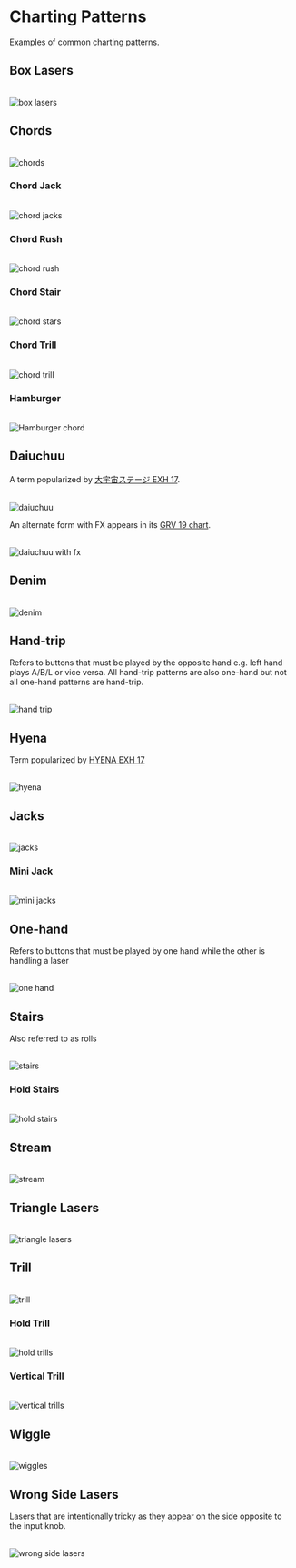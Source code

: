 # Charting Patterns

Examples of common charting patterns.

## Box Lasers

<br />
<img src="/terminology/patterns/box_lasers.png" alt="box lasers" />

## Chords

<br />
<img src="/terminology/patterns/chords.png" alt="chords" />

### Chord Jack

<br />
<img src="/terminology/patterns/chord_jacks.png" alt="chord jacks" />

### Chord Rush

<br />
<img src="/terminology/patterns/chord_rush.png" alt="chord rush" />

### Chord Stair

<br />
<img src="/terminology/patterns/chord_stairs.png" alt="chord stars" />

### Chord Trill

<br />
<img src="/terminology/patterns/chord_trill.png" alt="chord trill" />

### Hamburger
<br />
<img src="/terminology/patterns/hamburger.png" alt="Hamburger chord" />

## Daiuchuu

A term popularized by [大宇宙ステージ EXH 17](https://www.sdvx.in/01/01114e.htm).

<br />
<img src="/terminology/patterns/daiuchuu.png" alt="daiuchuu" />

An alternate form with FX appears in its [GRV 19 chart](https://sdvx.in/01/01114m.htm).

<br />
<img src="/terminology/patterns/daiuchuu_fx.png" alt="daiuchuu with fx" />

## Denim

<br />
<img src="/terminology/patterns/denim.png" alt="denim" />

## Hand-trip

Refers to buttons that must be played by the opposite hand e.g. left hand plays A/B/L or vice versa. All hand-trip patterns are also one-hand but not all one-hand patterns are hand-trip.

<br />
<img src="/terminology/patterns/hand_trip.png" alt="hand trip" />

## Hyena

Term popularized by [HYENA EXH 17](https://www.sdvx.in/02/02167e.htm)

<br />
<img src="/terminology/patterns/hyena.png" alt="hyena" />

## Jacks

<br />
<img src="/terminology/patterns/jacks.png" alt="jacks" />

### Mini Jack

<br />
<img src="/terminology/patterns/mini_jacks.png" alt="mini jacks" />

## One-hand

Refers to buttons that must be played by one hand while the other is handling a laser

<br />
<img src="/terminology/patterns/one_hands.png" alt="one hand" />

## Stairs

Also referred to as rolls

<br />
<img src="/terminology/patterns/stairs.png" alt="stairs" />

### Hold Stairs

<br />
<img src="/terminology/patterns/hold_stairs.png" alt="hold stairs" />

## Stream

<br />
<img src="/terminology/patterns/stream.png" alt="stream" />

## Triangle Lasers

<br />
<img src="/terminology/patterns/triangle_lasers.png" alt="triangle lasers" />

## Trill

<br />
<img src="/terminology/patterns/trills.png" alt="trill" />

### Hold Trill

<br />
<img src="/terminology/patterns/hold_trill.png" alt="hold trills" />

### Vertical Trill

<br />
<img src="/terminology/patterns/vertical_trill.png" alt="vertical trills" />

## Wiggle

<br />
<img src="/terminology/patterns/wiggles.png" alt="wiggles" />

## Wrong Side Lasers

Lasers that are intentionally tricky as they appear on the side opposite to the input knob.

<br />
<img src="/terminology/patterns/wrongside_lasers.png" alt="wrong side lasers" />

